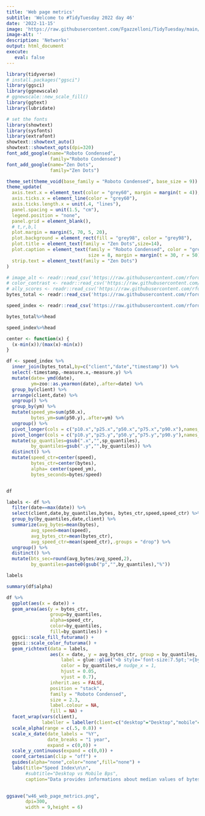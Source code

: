 ```yaml
---
title: 'Web page metrics'
subtitle: 'Welcome to #TidyTuesday 2022 day 46'
date: '2022-11-15'
image: 'https://raw.githubusercontent.com/Fgazzelloni/TidyTuesday/main/data/2022/w46_web_page_metrics/w46_web_page_metrics.png'
image-alt: ''
description: 'Networks'
output: html_document
execute: 
   eval: false
---
```



```r
library(tidyverse)
# install.packages("ggsci")
library(ggsci)
library(ggnewscale)
# ggnewscale::new_scale_fill()
library(ggtext)
library(lubridate)

# set the fonts
library(showtext)
library(sysfonts)
library(extrafont)
showtext::showtext_auto()
showtext::showtext_opts(dpi=320)
font_add_google(name="Roboto Condensed",
                family="Roboto Condensed")  
font_add_google(name="Zen Dots",
                family="Zen Dots") 
```

```r
theme_set(theme_void(base_family = "Roboto Condensed", base_size = 9))
theme_update(
  axis.text.x = element_text(color = "grey60", margin = margin(t = 4)),
  axis.ticks.x = element_line(color = "grey60"),
  axis.ticks.length.x = unit(.4, "lines"),
  panel.spacing = unit(1.5, "cm"),
  legend.position = "none",
  panel.grid = element_blank(),
  # t,r,b,l
  plot.margin = margin(5, 70, 5, 20),
  plot.background = element_rect(fill = "grey98", color = "grey98"),
  plot.title = element_text(family = "Zen Dots",size=14),
  plot.caption = element_text(family = "Roboto Condensed", color = "grey60", 
                              size = 8, margin = margin(t = 30, r = 50)),
  strip.text = element_text(family = "Zen Dots")
)
```


```r
# image_alt <- readr::read_csv('https://raw.githubusercontent.com/rfordatascience/tidytuesday/master/data/2022/2022-11-15/image_alt.csv')
# color_contrast <- readr::read_csv('https://raw.githubusercontent.com/rfordatascience/tidytuesday/master/data/2022/2022-11-15/color_contrast.csv')
# ally_scores <- readr::read_csv('https://raw.githubusercontent.com/rfordatascience/tidytuesday/master/data/2022/2022-11-15/ally_scores.csv')
bytes_total <- readr::read_csv('https://raw.githubusercontent.com/rfordatascience/tidytuesday/master/data/2022/2022-11-15/bytes_total.csv')

speed_index <- readr::read_csv('https://raw.githubusercontent.com/rfordatascience/tidytuesday/master/data/2022/2022-11-15/speed_index.csv')

```

```r
bytes_total%>%head
```


```r
speed_index%>%head
```

```r
center <- function(x) {
  (x-min(x))/(max(x)-min(x))
}
```

```r
df <- speed_index %>%
  inner_join(bytes_total,by=c("client","date","timestamp")) %>%
  select(-timestamp,-measure.x,-measure.y) %>%
  mutate(date= ymd(date),
         ym=zoo::as.yearmon(date),.after=date) %>%
  group_by(client) %>%
  arrange(client,date) %>%
  ungroup() %>%
  group_by(ym) %>%
  mutate(speed_ym=sum(p50.x),
         bytes_ym=sum(p50.y),.after=ym) %>%
  ungroup() %>%
  pivot_longer(cols = c("p10.x","p25.x","p50.x","p75.x","p90.x"),names_to="sp_quantiles",values_to = "speed") %>%
  pivot_longer(cols = c("p10.y","p25.y","p50.y","p75.y","p90.y"),names_to="by_quantiles",values_to = "bytes") %>%
  mutate(sp_quantiles=gsub(".x","",sp_quantiles),
         by_quantiles=gsub(".y","",by_quantiles)) %>%
  distinct() %>%
  mutate(speed_ctr=center(speed),
         bytes_ctr=center(bytes),
         alpha= center(speed_ym),
         bytes_seconds=bytes/speed)


df
```




```r
labels <- df %>% 
  filter(date==max(date)) %>%
  select(client,date,by_quantiles,bytes, bytes_ctr,speed,speed_ctr) %>%
  group_by(by_quantiles,date,client) %>%
  summarize(avg_bytes=mean(bytes),
         avg_speed=mean(speed),
         avg_bytes_ctr=mean(bytes_ctr),
         avg_speed_ctr=mean(speed_ctr),.groups = "drop") %>%
  ungroup() %>%
  distinct() %>%
  mutate(bts_sec=round(avg_bytes/avg_speed,2),
         by_quantiles=paste0(gsub("p","",by_quantiles),"%"))

labels
```


```r
summary(df$alpha)
```



```r
df %>%
  ggplot(aes(x = date)) +
  geom_area(aes(y = bytes_ctr,
                group=by_quantiles,
                alpha=speed_ctr,
                color=by_quantiles,
                fill=by_quantiles)) +
  ggsci::scale_fill_futurama() +
  ggsci::scale_color_futurama() +
  geom_richtext(data = labels,
                aes(x = date, y = avg_bytes_ctr, group = by_quantiles,
                    label = glue::glue("<b style='font-size:7.5pt;'>{by_quantiles}</b><b style='font-size:6pt;'> {round(bts_sec, 2)} Bps<br>"),
                    color = by_quantiles,# nudge_x = 1,
                    hjust = 0.05,
                    vjust = 0.7),
                inherit.aes = FALSE,
                position = "stack",
                family = "Roboto Condensed",
                size = 2.3,
                label.colour = NA,
                fill = NA) +
  facet_wrap(vars(client),
             labeller = labeller(client=c("desktop"="Desktop","mobile"="Mobile"))) +
  scale_alpha(range = c(.5, 0.8)) +
  scale_x_date(date_labels = "%Y",
               date_breaks = "1 year",
               expand = c(0,0)) +
  scale_y_continuous(expand = c(0,0)) +
  coord_cartesian(clip = "off") +
  guides(alpha="none",color="none",fill="none") +
  labs(title="Speed Index\n\n",
       #subtitle="Desktop vs Mobile Bps",
       caption="Data provides informations about median values of bytes loaded per second by type of device used\n#TidyTuesday 2022 week 46 | Data: Web Page metrics by httparchive.org | Viz: Federica Gazzelloni") 
  
```

```r
ggsave("w46_web_page_metrics.png",
       dpi=300,
       width = 9,height = 6)
```
